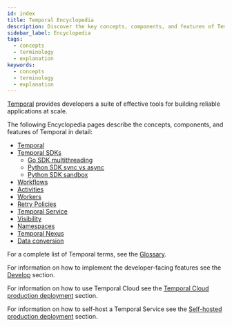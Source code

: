 ```yaml
---
id: index
title: Temporal Encyclopedia
description: Discover the key concepts, components, and features of Temporal for building scalable and reliable applications. Learn about Temporal SDKs, Workflows, Activities, Workers, and more.
sidebar_label: Encyclopedia
tags:
  - concepts
  - terminology
  - explanation
keywords:
  - concepts
  - terminology
  - explanation
---
```


[Temporal](/evaluate/why-temporal) provides developers a suite of effective tools for building reliable applications at scale.

The following Encyclopedia pages describe the concepts, components, and features of Temporal in detail:

- [Temporal](/temporal)
- [Temporal SDKs](/encyclopedia/temporal-sdks)
  - [Go SDK multithreading](/encyclopedia/go-sdk-multithreading)
  - [Python SDK sync vs async](/encyclopedia/python-sdk-sync-vs-async)
  - [Python SDK sandbox](/encyclopedia/python-sdk-sandbox)
- [Workflows](/workflows)
- [Activities](/activities)
- [Workers](/workers)
- [Retry Policies](/encyclopedia/retry-policies)
- [Temporal Service](/clusters)
- [Visibility](/visibility)
- [Namespaces](/namespaces)
- [Temporal Nexus](/temporalnexus)
- [Data conversion](/dataconversion)

For a complete list of Temporal terms, see the [Glossary](/glossary).

For information on how to implement the developer-facing features see the [Develop](/develop) section.

For information on how to use Temporal Cloud see the [Temporal Cloud production deployment](/cloud) section.

For information on how to self-host a Temporal Service see the [Self-hosted production deployment](/self-hosted-guide) section.
